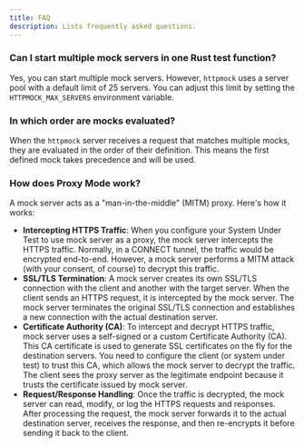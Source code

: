 ```yaml
---
title: FAQ
description: Lists frequently asked questions.
---
```


### Can I start multiple mock servers in one Rust test function?
Yes, you can start multiple mock servers. However, `httpmock` uses a server pool with a default limit of 25
servers. You can adjust this limit by setting the `HTTPMOCK_MAX_SERVERS` environment variable.

### In which order are mocks evaluated?
When the `httpmock` server receives a request that matches multiple mocks, they are evaluated in the order
of their definition. This means the first defined mock takes precedence and will be used.

### How does Proxy Mode work?

A mock server acts as a "man-in-the-middle" (MITM) proxy. Here's how it works:

* **Intercepting HTTPS Traffic**: When you configure your System Under Test to use mock server as a proxy,
the mock server intercepts the HTTPS traffic. Normally, in a CONNECT tunnel, the traffic would be encrypted end-to-end. 
However, a mock server performs a MITM attack (with your consent, of course) to decrypt this traffic.
* **SSL/TLS Termination**: A mock server creates its own SSL/TLS connection with the client and another with
the target server. When the client sends an HTTPS request, it is intercepted by the mock server.
The mock server terminates the original SSL/TLS connection and establishes a new connection with the
actual destination server.
* **Certificate Authority (CA)**: To intercept and decrypt HTTPS traffic, mock server uses a self-signed
or a custom Certificate Authority (CA). This CA certificate is used to generate SSL certificates on the
fly for the destination servers. You need to configure the client (or system under test) to trust this CA,
which allows the mock server to decrypt the traffic. The client sees the proxy server as the legitimate
endpoint because it trusts the certificate issued by mock server.
* **Request/Response Handling**:
Once the traffic is decrypted, the mock server can read, modify, or log the HTTPS requests and responses.
After processing the request, the mock server forwards it to the actual destination server, receives
the response, and then re-encrypts it before sending it back to the client.
